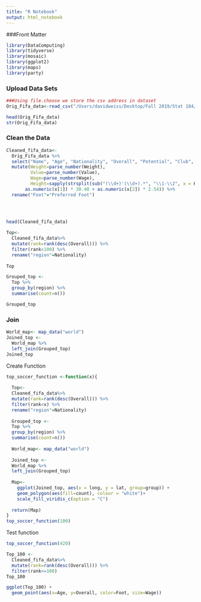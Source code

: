 ```yaml
---
title: "R Notebook"
output: html_notebook
---
```




###Front Matter
```r
library(DataComputing)
library(tidyverse)
library(mosaic)
library(ggplot2)
library(maps)
library(party)
```


### Upload Data Sets
```r
###Using file.choose we store the csv address in dataset
Orig_Fifa_data<-read_csv("/Users/davidweiss/Desktop/Fall 2019/Stat 184/Final Project/FIFA DATA.csv")


```

```r
head(Orig_Fifa_data)
str(Orig_Fifa_data)
```


### Clean the Data
```r
Cleaned_fifa_data<-
  Orig_Fifa_data %>%
  select("Name", "Age", "Nationality", "Overall", "Potential", "Club", "Value", "Wage", "Preferred Foot", "Weak Foot", "Skill Moves", "Work Rate", "Position", "Height", "Weight", "Crossing",	"Finishing",	"HeadingAccuracy",	"ShortPassing",	"Volleys",	"Dribbling", "Curve",	"FKAccuracy",	"LongPassing",	"BallControl",	"Acceleration",	"SprintSpeed",	"Agility",	"Reactions",	"Balance",	"ShotPower",	"Jumping",	"Stamina",	"Strength",	"LongShots",	"Aggression",	"Interceptions",	"Positioning",	"Vision",	"Penalties",	"Composure",	"Marking",	"StandingTackle",	'SlidingTackle',	"GKDiving",	"GKHandling",	"GKKicking",	"GKPositioning",	"GKReflexes") %>%
  mutate(Weight=parse_number(Weight),
         Value=parse_number(Value),
         Wage=parse_number(Wage),
         Height=sapply(strsplit(sub("(\\d+)'(\\d+).*", "\\1-\\2", x = Height), "-"), function(x)
       as.numeric(x[1]) * 30.48 + as.numeric(x[2]) * 2.54)) %>%
  rename("Foot"="Preferred Foot")

  
  
```

```r
head(Cleaned_fifa_data)
```


```r
Top<-
  Cleaned_fifa_data%>%
  mutate(rank=rank(desc(Overall))) %>%
  filter(rank<100) %>%
  rename("region"=Nationality)
 
Top 
```

```r
Grouped_top <-
  Top %>%
  group_by(region) %>%
  summarise(count=n())

Grouped_top
```


### Join
```r
World_map<- map_data("world")
Joined_top <-
  World_map %>%
  left_join(Grouped_top)
Joined_top
```



Create Function

```r
top_soccer_function <-function(x){
  
  Top<-
  Cleaned_fifa_data%>%
  mutate(rank=rank(desc(Overall))) %>%
  filter(rank<x) %>%
  rename("region"=Nationality)
  
  Grouped_top <-
  Top %>%
  group_by(region) %>%
  summarise(count=n())
  
  World_map<- map_data("world")
  
  Joined_top <-
  World_map %>%
  left_join(Grouped_top)
  
  Map<-
    ggplot(Joined_top, aes(x = long, y = lat, group=group)) +
    geom_polygon(aes(fill=count), colour = "white")+
    scale_fill_viridis_c(option = "C")
  
  return(Map)
}
top_soccer_function(100)
```

Test function

```r
top_soccer_function(420)
```

```r
Top_100 <-
  Cleaned_fifa_data%>%
  mutate(rank=rank(desc(Overall))) %>%
  filter(rank<=100) 
Top_100
```

```r
ggplot(Top_100) +
  geom_point(aes(x=Age, y=Overall, color=Foot, size=Wage)) 
```




